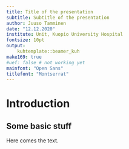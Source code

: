 ```yaml
---
title: Title of the presentation
subtitle: Subtitle of the presentation
author: Juuso Tamminen
date: "12.12.2020"
institute: Unit, Kuopio University Hospital
fontsize: 10pt
output:
    kuhtemplate::beamer_kuh
make169: true
#uef: false # not working yet
mainfont: "Open Sans" 
titlefont: "Montserrat" 
---
```


# Introduction

## Some basic stuff

Here comes the text.
